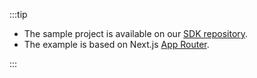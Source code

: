 :::tip

- The sample project is available on our [SDK repository](https://github.com/logto-io/js/tree/master/packages/next-server-actions-sample).
- The example is based on Next.js [App Router](https://nextjs.org/docs).

:::
